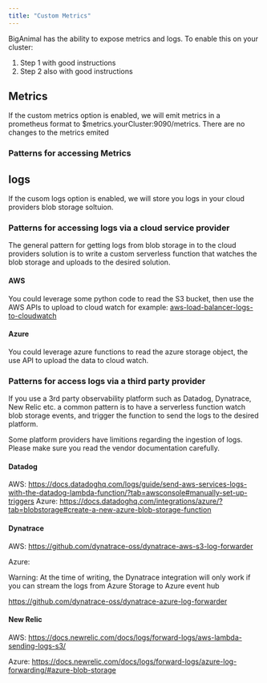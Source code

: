 ```yaml
---
title: "Custom Metrics"
---
```


BigAnimal has the ability to expose metrics and logs. To enable this on your cluster:

1. Step 1 with good instructions
2. Step 2 also with good instructions

## Metrics

If the custom metrics option is enabled, we will emit metrics in a prometheus format to $metrics.yourCluster:9090/metrics. There are no changes to the metrics emited

### Patterns for accessing Metrics

## logs

If the cusom logs option is enabled, we will store you logs in your cloud providers blob storage soltuion.

### Patterns for accessing logs via a cloud service provider

The general pattern for getting logs from blob storage in to the cloud providers solution is to write a custom serverless function that watches the blob storage and uploads to the desired solution.

#### AWS

You could leverage some python code to read the S3 bucket, then use the AWS APIs to upload to cloud watch for example: [aws-load-balancer-logs-to-cloudwatch](https://github.com/rupertbg/aws-load-balancer-logs-to-cloudwatch)

#### Azure

You could leverage azure functions to read the azure storage object, the use API to upload the data to cloud watch.

### Patterns for access logs via a third party provider

If you use a 3rd party observability platform such as Datadog, Dynatrace, New Relic etc. a common pattern is to have a serverless function watch blob storage events, and trigger the function to send the logs to the desired platform.

Some platform providers have limitions regarding the ingestion of logs. Please make sure you read the vendor documentation carefully.

#### Datadog

AWS: https://docs.datadoghq.com/logs/guide/send-aws-services-logs-with-the-datadog-lambda-function/?tab=awsconsole#manually-set-up-triggers
Azure: https://docs.datadoghq.com/integrations/azure/?tab=blobstorage#create-a-new-azure-blob-storage-function

#### Dynatrace

AWS: https://github.com/dynatrace-oss/dynatrace-aws-s3-log-forwarder

Azure:

Warning: At the time of writing, the Dynatrace integration will only work if you can stream the logs from Azure Storage to Azure event hub

https://github.com/dynatrace-oss/dynatrace-azure-log-forwarder

#### New Relic

AWS: https://docs.newrelic.com/docs/logs/forward-logs/aws-lambda-sending-logs-s3/

Azure: https://docs.newrelic.com/docs/logs/forward-logs/azure-log-forwarding/#azure-blob-storage



